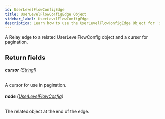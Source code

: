 ```yaml
---
id: UserLevelFlowConfigEdge
title: UserLevelFlowConfigEdge Object
sidebar_label: UserLevelFlowConfigEdge
description: Learn how to use the UserLevelFlowConfigEdge Object for 's API.
---
```


A Relay edge to a related UserLevelFlowConfig object and a cursor for pagination.

## Return fields

###### <b>cursor</b> ([String!](api/schema/scalar/String.mdx))

A cursor for use in pagination.

###### <b>node</b> ([UserLevelFlowConfig](api/schema/object/UserLevelFlowConfig.mdx))

The related object at the end of the edge.
